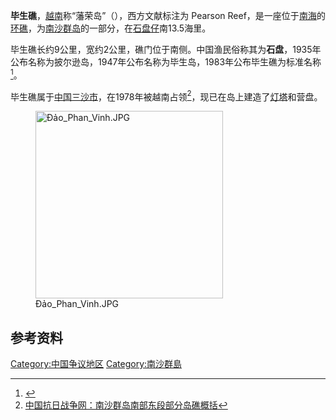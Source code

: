 {{Infobox Disputed Islands
| plural = yes
| name             = 毕生礁
| image name       = Pearson Reef, Spratly Islands.png
| image caption    = 
| image size       = 
| locator map      = {{Location map+|Spratly Islands|float=center|width=300|caption=畢生礁的位置 
|places=
{{location map~ |Spratly Islands|marksize=6 |lat=8.966667 |long=113.666667
|label='''畢生礁
''' |position=bottom}}
}}
| map_custom       = 
| native name      = 
| native name link = 
| other_names         = 
| location         = [[南海|南海]]
| coordinates      = {{Coord|8|58|0|N|113|40|0|E|display=inline}}
| archipelago      = [[南沙群岛|南沙群岛]]
| total islands    = 
| major islands    = 
| area             =
| length           =
| width            =
| coastline        =
| highest mount    = 
| elevation        = 
|country                         = {{flag|Vietnam}}
|country admin divisions title   = 县
|country admin divisions         = [[庆和省|庆和省]][[长沙县_(越南)|长沙县]]
|country claim                   = {{PRC}}
|country claim divisions title   = 地级市
|country claim divisions         = [[海南省|海南省]][[三沙市|三沙市]]
|country 1 claim                 = {{ROC}}
|country 1 claim divisions title = 直辖市
|country 1 claim divisions       = [[高雄市|高雄市]][[旗津區|旗津區]]
|country 2 claim                 =  {{flag|Philippines}}
|country 2 claim divisions title   = 市
|country 2 claim divisions         = [[民马罗巴区|民马罗巴区]][[巴拉望省|巴拉望省]][[卡拉扬市|卡拉扬市]]
| population       = 
| population as of = 
| density          = 
| ethnic groups    = 
| additional info  =
}}
'''毕生礁'''，[[越南|越南]]称“藩荣岛”（{{lang-vi|Đảo Phan Vinh }}），西方文献标注为 Pearson Reef，是一座位于[[南海|南海]]的[[环礁|环礁]]，为[[南沙群岛|南沙群岛]]的一部分，在[[石盘仔|石盘仔]]南13.5海里。

毕生礁长约9公里，宽约2公里，礁门位于南侧。中国渔民俗称其为'''石盘'''，1935年公布名称为披尔逊岛，1947年公布名称为毕生岛，1983年公布毕生礁为标准名称<ref>{{Cite web |url=http://www.nansha.org.cn/islandsdatabase/3/225_bisheng_jiao.html |title=南沙群岛在线 |accessdate=2011-06-14 |archive-date=2011-12-11 |archive-url=https://web.archive.org/web/20111211174124/http://www.nansha.org.cn/islandsdatabase/3/225_bisheng_jiao.html |dead-url=no }}</ref>。

毕生礁属于[[中国|中国]][[三沙市|三沙市]]，在1978年被越南占领<ref>[http://www.china1931.net/newse/ShowArticle.asp?ArticleID=2400 中国抗日战争网：南沙群岛南部东段部分岛礁概括 ]{{dead link|date=2018年3月 |bot=InternetArchiveBot |fix-attempted=yes }}</ref>，现已在岛上建造了[[灯塔|灯塔]]和营盘。

[[File:Đảo_Phan_Vinh.JPG|300px]]

==参考资料==
{{reflist}}

{{有争议的地区小作品}}
{{South China Sea Islands}}

[[Category:中国争议地区|Category:中国争议地区]]
[[Category:南沙群島|Category:南沙群島]]